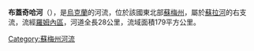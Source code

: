 '''布蓋奇哈河'''（{{lang-uk|Бугайчиха}}），是[[烏克蘭|烏克蘭]]的河流，位於該國東北部[[蘇梅州|蘇梅州]]，屬於[[蘇拉河_(第聶伯河支流)|蘇拉河]]的右支流，流經[[羅姆內區|羅姆內區]]，河道全長28公里，流域面積179平方公里。

{{DEFAULTSORT:Бугайчиха}}
[[Category:蘇梅州河流|Category:蘇梅州河流]]


{{Ukraine-river-stub}}